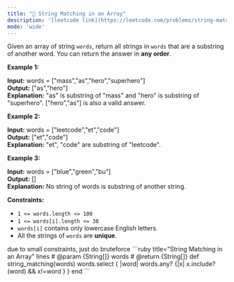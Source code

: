 ```yaml
---
title: "🧩 String Matching in an Array"
description: '[leetcode link](https://leetcode.com/problems/string-matching-in-an-array/description/)'
mode: 'wide'
---
```

<Tabs>
  <Tab title="Question" icon="circle-question" iconType="regular">
    <Card>
      <p>Given an array of string <code>words</code>, return all strings in<em> </em><code>words</code><em> </em>that are a <span data-keyword="substring-nonempty">substring</span> of another word. You can return the answer in <strong>any order</strong>.</p>   <p><strong class="example">Example 1:</strong></p>   <strong>Input:</strong> words = [&quot;mass&quot;,&quot;as&quot;,&quot;hero&quot;,&quot;superhero&quot;] <br/> <strong>Output:</strong> [&quot;as&quot;,&quot;hero&quot;] <br/> <strong>Explanation:</strong> &quot;as&quot; is substring of &quot;mass&quot; and &quot;hero&quot; is substring of &quot;superhero&quot;. [&quot;hero&quot;,&quot;as&quot;] is also a valid answer.   <p><strong class="example">Example 2:</strong></p>   <strong>Input:</strong> words = [&quot;leetcode&quot;,&quot;et&quot;,&quot;code&quot;] <br/> <strong>Output:</strong> [&quot;et&quot;,&quot;code&quot;] <br/> <strong>Explanation:</strong> &quot;et&quot;, &quot;code&quot; are substring of &quot;leetcode&quot;.   <p><strong class="example">Example 3:</strong></p>   <strong>Input:</strong> words = [&quot;blue&quot;,&quot;green&quot;,&quot;bu&quot;] <br/> <strong>Output:</strong> [] <br/> <strong>Explanation:</strong> No string of words is substring of another string.    <p><strong>Constraints:</strong></p>  <ul>  <li><code>1 &lt;= words.length &lt;= 100</code></li>  <li><code>1 &lt;= words[i].length &lt;= 30</code></li>  <li><code>words[i]</code> contains only lowercase English letters.</li>  <li>All the strings of <code>words</code> are <strong>unique</strong>.</li> </ul> 
    </Card>
  </Tab>
  <Tab title="Solution" icon="lightbulb" iconType="regular" >
    <Card>
      due to small constraints, just do bruteforce
</Card>
  <Expandable title="code">
    <CodeGroup dropdown>
```ruby title="String Matching in an Array" lines
# @param {String[]} words
# @return {String[]}
def string_matching(words)
  words.select { |word| words.any? {|x| x.include?(word) && x!=word } }
end
```
    </CodeGroup>
  </Expandable>
  </Tab>
</Tabs>